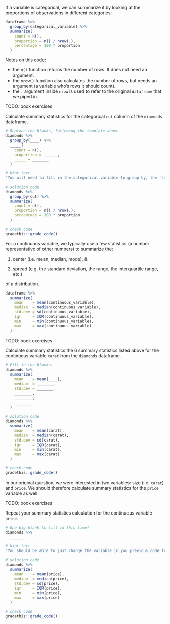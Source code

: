 <!-- TODO: start with single summarize here for univariate. Move group_by() to covariation section -->

If a variable is categorical, we can summarize it by looking at the proportions of observations in different categories:

```r
dataframe %>%
  group_by(categorical_variable) %>%
  summarize(
    count = n(),
    proportion = n() / nrow(.),
    percentage = 100 * proportion
  )
```

Notes on this code:

  * the `n()` function returns the number of rows. It does not need an argument.
  * the `nrow()` function also calculates the number of rows, but needs an argument (a variable who's rows it should count).
  * the `.` argument inside `nrow` is used to refer to the original `dataframe` that we piped in.

<!-- Book version -->

TODO: book exercises

<!-- End book -->

<!-- Tutorial version -->

<p class="comment3">
Calculate summary statistics for the categorical `cut` column of the `diamonds` dataframe.
</p>

```r
# Replace the blanks, following the template above
diamonds %>%
  group_by(____) %>%
  _____(
    count = n(),
    proportion = ______,
    _____ = _______
  )
```

```r
# hint text
"You will need to fill in the categorical variable to group by, the `summarize` function, and the three expressions inside the summarize function"
```

```r
# solution code
diamonds %>%
  group_by(cut) %>%
  summarize(
    count = n(),
    proportion = n() / nrow(.),
    percentage = 100 * proportion
  )
```

```r
# check code
gradethis::grade_code()
```

<!-- End tutorial -->

For a continuous variable, we typically use a few statistics (a number representative of other numbers) to summarize the:

1. center (i.e. mean, median, mode), &

2. spread (e.g. the standard deviation, the range, the interquartile range, etc.)

of a distribution.

```r
dataframe %>%
  summarize(
    mean    = mean(continuous_variable),
    median  = median(continuous_variable),
    std.dev = sd(continuous_variable),
    iqr     = IQR(continuous_variable),
    min     = min(continuous_variable),
    max     = max(continuous_variable)
  )
```

<!-- Book version -->

TODO: book exercises

<!-- End book -->

<!-- Tutorial version -->

<p class="comment3">
Calculate summary statistics the 6 summary statistics listed above for the continuous variable `carat` from the `diamonds` dataframe.
<p>

```r
# Fill in the blanks:
diamonds %>%
  summarize(
    mean    = mean(____),
    median  = _______,
    std.dev = _______,
    ________,
    ________,
    ________
  )
```

```r
# solution code
diamonds %>%
  summarize(
    mean    = mean(carat),
    median  = median(carat),
    std.dev = sd(carat),
    iqr     = IQR(carat),
    min     = min(carat),
    max     = max(carat)
  )
```

```r
# check code
gradethis::grade_code()
```

<!-- End tutorial -->

In our original question, we were interested in two variables: size (i.e. `carat`) and `price`. We should therefore calculate summary statistics for the `price` variable as well

<!-- Book version -->

TODO: book exercises

<!-- End book -->

<!-- Tutorial version -->

<p class="comment3">
Repeat your summary statistics calculation for the continuous variable `price`.
<p>

```r
# One big blank to fill in this time!
diamonds %>%
  _______
```

```r
# hint text
"You should be able to just change the variable in you previous code from carat to price"
```

```r
# solution code
diamonds %>%
  summarize(
    mean    = mean(price),
    median  = median(price),
    std.dev = sd(price),
    iqr     = IQR(price),
    min     = min(price),
    max     = max(price)
  )
```

```r
# check code
gradethis::grade_code()
```

<!-- End tutorial -->